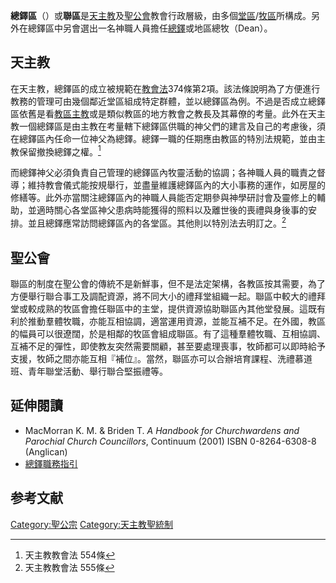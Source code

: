 '''總鐸區'''（{{lang-en|Deanery}}）或'''聯區'''是[[天主教|天主教]]及[[聖公會|聖公會]]教會行政層級，由多個[[堂區|堂區]]/[[牧區|牧區]]所構成。另外在總鐸區中另會選出一名神職人員擔任[[總鐸|總鐸]]或地區總牧（Dean）。

==天主教==
在天主教，總鐸區的成立被規範在[[教會法|教會法]]374條第2項。該法條說明為了方便進行教務的管理可由幾個鄰近堂區組成特定群體，並以總鐸區為例。不過是否成立總鐸區依舊是看[[教區|教區]][[主教|主教]]或是類似教區的地方教會之教長及其幕僚的考量。此外在天主教一個總鐸區是由主教在考量轄下總鐸區供職的神父們的建言及自己的考慮後，須在總鐸區內任命一位神父為總鐸。總鐸一職的任期應由教區的特別法規範，並由主教保留撤換總鐸之權。<ref>天主教教會法 554條</ref>

而總鐸神父必須負責自己管理的總鐸區內牧靈活動的協調；各神職人員的職責之督導；維持教會儀式能按規舉行，並盡量維護總鐸區內的大小事務的運作，如房屋的修繕等。此外亦當關注總鐸區內的神職人員能否定期參與神學研討會及靈修上的輔助，並適時關心各堂區神父患病時能獲得的照料以及離世後的喪禮與身後事的安排。並且總鐸應常訪問總鐸區內的各堂區。其他則以特別法去明訂之。<ref>天主教教會法 555條</ref>

==聖公會==
聯區的制度在聖公會的傳統不是新鮮事，但不是法定架構，各教區按其需要，為了方便舉行聯合事工及調配資源，將不同大小的禮拜堂組織一起。聯區中較大的禮拜堂或較成熟的牧區會擔任聯區中的主堂，提供資源協助聯區內其他堂發展。這既有利於推動羣體牧職，亦能互相協調，適當運用資源，並能互補不足。在外國，教區的幅員可以很遼闊，於是相鄰的牧區會組成聯區。有了這種羣體牧職、互相協調、互補不足的彈性，即使教友突然需要關顧，甚至要處理喪事，牧師都可以即時給予支援，牧師之間亦能互相『補位』。當然，聯區亦可以合辦培育課程、洗禮慕道班、青年聯堂活動、舉行聯合堅振禮等。

==延伸閱讀==
* MacMorran K. M. & Briden T. ''A Handbook for Churchwardens and Parochial Church Councillors'', Continuum (2001) ISBN 0-8264-6308-8 (Anglican)
*[http://vgoffice.catholic.org.hk/doc/deaneries/deaneries_guideline.pdf/ 總鐸職務指引]{{Dead link|date=2018年6月 |bot=InternetArchiveBot |fix-attempted=no }}

==参考文献==
{{reflist}}

{{天主教}}
{{天主教会史}}

[[Category:聖公宗|Category:聖公宗]]
[[Category:天主教聖統制|Category:天主教聖統制]]